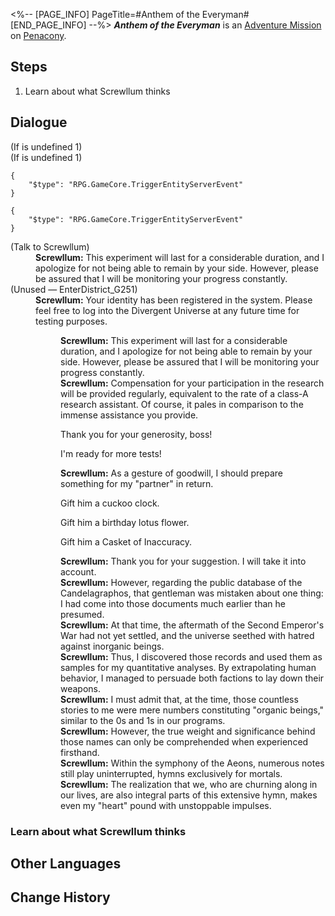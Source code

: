 <%-- [PAGE_INFO]
PageTitle=#Anthem of the Everyman#
[END_PAGE_INFO] --%>
{{Stub|Dialogue.}}
{{Mission Infobox
|id            = 8023601
|title         = 
|image         = <!--Mission Anthem of the Everyman.png-->
|type          = Adventure
|event_name    = 
|chapter       = 
|requirements  = [[Adventure Mission]] ''[[Divergent Universe: Loading Equation]]'' completed
|summary       = <!--official mission summary from Fate's Atlas-->
|characters    = Screwllum; Trailblazer
|startLocation = [[Penacony]] - [[(The Radiant Feldspar/The Trailblaze's Stern/The Tatalov/The Soaring Clock Hand)]]
|world         = Penacony
|area          = (The Radiant Feldspar/The Trailblaze's Stern/The Tatalov/The Soaring Clock Hand)
|prev          = Divergent Universe: Loading Equation
|next          = 
|rewards       = Credit*5,000
}}
'''''Anthem of the Everyman''''' is an [[Adventure Mission]] on [[Penacony]].

==Steps==
# Learn about what Screwllum thinks

<!--
==Gameplay Notes==

--><!--
==Trial Character==

-->
==Dialogue==
{{Stub Dialogue}}
;(If {{F|CanOpenEntrance}} is undefined 1)
;(If {{F|Rogue3.1Entrance}} is undefined 1)
<pre>{
	"$type": "RPG.GameCore.TriggerEntityServerEvent"
}</pre>
<pre>{
	"$type": "RPG.GameCore.TriggerEntityServerEvent"
}</pre>

;(Talk to Screwllum)
:'''Screwllum:''' This experiment will last for a considerable duration, and I apologize for not being able to remain by your side. However, please be assured that I will be monitoring your progress constantly.
;(Unused &mdash; EnterDistrict_G251)
:'''Screwllum:''' Your identity has been registered in the system. Please feel free to log into the Divergent Universe at any future time for testing purposes.
::'''Screwllum:''' This experiment will last for a considerable duration, and I apologize for not being able to remain by your side. However, please be assured that I will be monitoring your progress constantly.
::'''Screwllum:''' Compensation for your participation in the research will be provided regularly, equivalent to the rate of a class-A research assistant. Of course, it pales in comparison to the immense assistance you provide.
::{{DIcon|Arrow}} Thank you for your generosity, boss!
::{{DIcon|Arrow}} I'm ready for more tests!
::'''Screwllum:''' As a gesture of goodwill, I should prepare something for my "partner" in return.
::{{DIcon|Arrow}} Gift him a cuckoo clock.
::{{DIcon|Arrow}} Gift him a birthday lotus flower.
::{{DIcon|Arrow}} Gift him a Casket of Inaccuracy.
::'''Screwllum:''' Thank you for your suggestion. I will take it into account.
::'''Screwllum:''' However, regarding the public database of the Candelagraphos, that gentleman was mistaken about one thing: I had come into those documents much earlier than he presumed.
::'''Screwllum:''' At that time, the aftermath of the Second Emperor's War had not yet settled, and the universe seethed with hatred against inorganic beings.
::'''Screwllum:''' Thus, I discovered those records and used them as samples for my quantitative analyses. By extrapolating human behavior, I managed to persuade both factions to lay down their weapons.
::'''Screwllum:''' I must admit that, at the time, those countless stories to me were mere numbers constituting "organic beings," similar to the 0s and 1s in our programs.
::'''Screwllum:''' However, the true weight and significance behind those names can only be comprehended when experienced firsthand.
::'''Screwllum:''' Within the symphony of the Aeons, numerous notes still play uninterrupted, hymns exclusively for mortals.
::'''Screwllum:''' The realization that we, who are churning along in our lives, are also integral parts of this extensive hymn, makes even my "heart" pound with unstoppable impulses.
{{Dialogue End}}

===Learn about what Screwllum thinks{{subst:void|<!--802360103-->}}===
{{Mission Description|type=adventure|location=(The Radiant Feldspar/The Trailblaze's Stern/The Tatalov/The Soaring Clock Hand)|update|Please, close your eyes and listen to the melody behind those names.}}
{{Dialogue Start}}
{{Dialogue End}}

==Other Languages==
{{Other Languages
|en   = Anthem of the Everyman
|zhs  = 凡人的赞美诗
|zht  = 凡人的讚美詩
|ja   = 凡人の賛歌
|ko   = 평범한 자들의 찬송시
|es   = Elogio a la gente común
|fr   = Hymne de l'homme ordinaire
|ru   = Гимн всех смертных
|th   = บทกวีสรรเสริญมนุษย์ปุถุชน
|vi   = Thánh Ca Của Người Phàm
|de   = Lobgesang der Mundanen
|id   = Lagu Pujian Manusia Fana
|pt   = Hino dos Homens Comuns
}}

==Change History==
{{Change History|2.3}}
